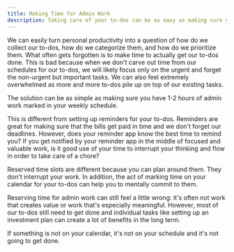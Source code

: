 ```yaml
---
title: Making Time for Admin Work
description: Taking care of your to-dos can be as easy as making sure you have 1-2 hours of admin time marked in your weekly schedule.
---
```


We can easily turn personal productivity into a question of how do we collect our to-dos, how do we categorize them, and how do we prioritize them. What often gets forgotten is to make time to actually get our to-dos done. This is bad because when we don't carve out time from our schedules for our to-dos, we will likely focus only on the urgent and forget the non-urgent but important tasks. We can also feel extremely overwhelmed as more and more to-dos pile up on top of our existing tasks.

The solution can be as simple as making sure you have 1-2 hours of admin work marked in your weekly schedule.

This is different from setting up reminders for your to-dos. Reminders are great for making sure that the bills get paid in time and we don't forget our deadlines. However, does your reminder app know the best time to remind you? If you get notified by your reminder app in the middle of focused and valuable work, is it good use of your time to interrupt your thinking and flow in order to take care of a chore?

Reserved time slots are different because you can plan around them. They don't interrupt your work. In addition, the act of marking time on your calendar for your to-dos can help you to mentally commit to them.

Reserving time for admin work can still feel a little wrong: it's often not work that creates value or work that's especially meaningful. However, most of our to-dos still need to get done and individual tasks like setting up an investment plan can create a lot of benefits in the long term.

If something is not on your calendar, it's not on your schedule and it's not going to get done.
